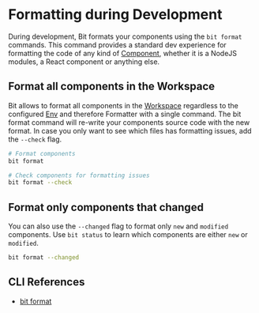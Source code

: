 # Formatting during Development

During development, Bit formats your components using the `bit format` commands. This command provides a standard dev experience for formatting the code of any kind of [Component](/components/overview), whether it is a NodeJS modules,
a React component or anything else.

## Format all components in the Workspace

Bit allows to format all components in the [Workspace](/workspace/workspace-overview) regardless to the configured [Env](/envs/overview) and therefore Formatter
with a single command.
The bit format command will re-write your components source code with the new format.
In case you only want to see which files has formatting issues, add the `--check` flag.

```bash
# Format components
bit format
```

```bash
# Check components for formatting issues
bit format --check
```

## Format only components that changed

You can also use the `--changed` flag to format only `new` and `modified` components. Use `bit status` to learn
which components are either `new` or `modified`.

```bash
bit format --changed
```

## CLI References

- [bit format](/reference/cli-reference#format)
